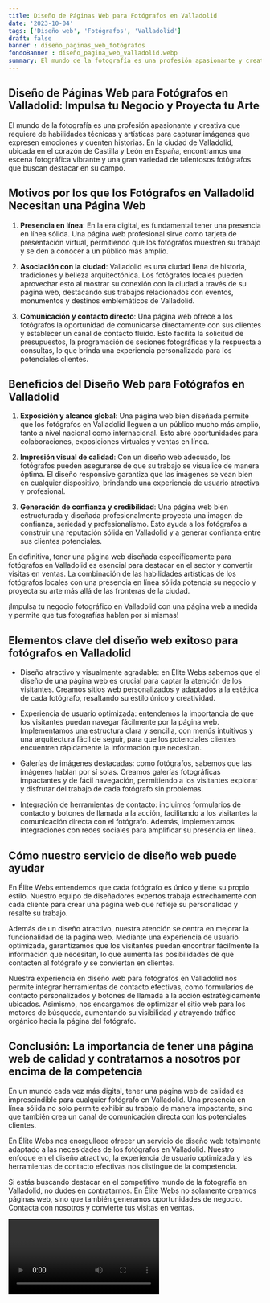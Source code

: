 ```yaml
---
title: Diseño de Páginas Web para Fotógrafos en Valladolid
date: '2023-10-04'
tags: ['Diseño web', 'Fotógrafos', 'Valladolid']
draft: false
banner : diseño_paginas_web_fotógrafos
fondoBanner : diseño_pagina_web_valladolid.webp
summary: El mundo de la fotografía es una profesión apasionante y creativa que requiere de habilidades técnicas y artísticas para capturar imágenes que expresen emociones y cuenten historias. En la ciudad de Valladolid, ubicada en el corazón de Castilla y León en España, encontramos una escena fotográfica vibrante y una gran variedad de talentosos fotógrafos que buscan destacar en su campo.
---
```


## Diseño de Páginas Web para Fotógrafos en Valladolid: Impulsa tu Negocio y Proyecta tu Arte

El mundo de la fotografía es una profesión apasionante y creativa que requiere de habilidades técnicas y artísticas para capturar imágenes que expresen emociones y cuenten historias. En la ciudad de Valladolid, ubicada en el corazón de Castilla y León en España, encontramos una escena fotográfica vibrante y una gran variedad de talentosos fotógrafos que buscan destacar en su campo.

## Motivos por los que los Fotógrafos en Valladolid Necesitan una Página Web

1. **Presencia en línea**: En la era digital, es fundamental tener una presencia en línea sólida. Una página web profesional sirve como tarjeta de presentación virtual, permitiendo que los fotógrafos muestren su trabajo y se den a conocer a un público más amplio.

2. **Asociación con la ciudad**: Valladolid es una ciudad llena de historia, tradiciones y belleza arquitectónica. Los fotógrafos locales pueden aprovechar esto al mostrar su conexión con la ciudad a través de su página web, destacando sus trabajos relacionados con eventos, monumentos y destinos emblemáticos de Valladolid.

3. **Comunicación y contacto directo**: Una página web ofrece a los fotógrafos la oportunidad de comunicarse directamente con sus clientes y establecer un canal de contacto fluido. Esto facilita la solicitud de presupuestos, la programación de sesiones fotográficas y la respuesta a consultas, lo que brinda una experiencia personalizada para los potenciales clientes.

## Beneficios del Diseño Web para Fotógrafos en Valladolid

1. **Exposición y alcance global**: Una página web bien diseñada permite que los fotógrafos en Valladolid lleguen a un público mucho más amplio, tanto a nivel nacional como internacional. Esto abre oportunidades para colaboraciones, exposiciones virtuales y ventas en línea.

2. **Impresión visual de calidad**: Con un diseño web adecuado, los fotógrafos pueden asegurarse de que su trabajo se visualice de manera óptima. El diseño responsive garantiza que las imágenes se vean bien en cualquier dispositivo, brindando una experiencia de usuario atractiva y profesional.

3. **Generación de confianza y credibilidad**: Una página web bien estructurada y diseñada profesionalmente proyecta una imagen de confianza, seriedad y profesionalismo. Esto ayuda a los fotógrafos a construir una reputación sólida en Valladolid y a generar confianza entre sus clientes potenciales.

En definitiva, tener una página web diseñada específicamente para fotógrafos en Valladolid es esencial para destacar en el sector y convertir visitas en ventas. La combinación de las habilidades artísticas de los fotógrafos locales con una presencia en línea sólida potencia su negocio y proyecta su arte más allá de las fronteras de la ciudad.

¡Impulsa tu negocio fotográfico en Valladolid con una página web a medida y permite que tus fotografías hablen por sí mismas!

<GifSeo />

<Cta />

## Elementos clave del diseño web exitoso para fotógrafos en Valladolid

- Diseño atractivo y visualmente agradable: en Élite Webs sabemos que el diseño de una página web es crucial para captar la atención de los visitantes. Creamos sitios web personalizados y adaptados a la estética de cada fotógrafo, resaltando su estilo único y creatividad.

- Experiencia de usuario optimizada: entendemos la importancia de que los visitantes puedan navegar fácilmente por la página web. Implementamos una estructura clara y sencilla, con menús intuitivos y una arquitectura fácil de seguir, para que los potenciales clientes encuentren rápidamente la información que necesitan.

- Galerías de imágenes destacadas: como fotógrafos, sabemos que las imágenes hablan por sí solas. Creamos galerías fotográficas impactantes y de fácil navegación, permitiendo a los visitantes explorar y disfrutar del trabajo de cada fotógrafo sin problemas.

- Integración de herramientas de contacto: incluimos formularios de contacto y botones de llamada a la acción, facilitando a los visitantes la comunicación directa con el fotógrafo. Además, implementamos integraciones con redes sociales para amplificar su presencia en línea.

## Cómo nuestro servicio de diseño web puede ayudar

En Élite Webs entendemos que cada fotógrafo es único y tiene su propio estilo. Nuestro equipo de diseñadores expertos trabaja estrechamente con cada cliente para crear una página web que refleje su personalidad y resalte su trabajo.

Además de un diseño atractivo, nuestra atención se centra en mejorar la funcionalidad de la página web. Mediante una experiencia de usuario optimizada, garantizamos que los visitantes puedan encontrar fácilmente la información que necesitan, lo que aumenta las posibilidades de que contacten al fotógrafo y se conviertan en clientes.

Nuestra experiencia en diseño web para fotógrafos en Valladolid nos permite integrar herramientas de contacto efectivas, como formularios de contacto personalizados y botones de llamada a la acción estratégicamente ubicados. Asimismo, nos encargamos de optimizar el sitio web para los motores de búsqueda, aumentando su visibilidad y atrayendo tráfico orgánico hacia la página del fotógrafo.

## Conclusión: La importancia de tener una página web de calidad y contratarnos a nosotros por encima de la competencia

En un mundo cada vez más digital, tener una página web de calidad es imprescindible para cualquier fotógrafo en Valladolid. Una presencia en línea sólida no solo permite exhibir su trabajo de manera impactante, sino que también crea un canal de comunicación directa con los potenciales clientes.

En Élite Webs nos enorgullece ofrecer un servicio de diseño web totalmente adaptado a las necesidades de los fotógrafos en Valladolid. Nuestro enfoque en el diseño atractivo, la experiencia de usuario optimizada y las herramientas de contacto efectivas nos distingue de la competencia.

Si estás buscando destacar en el competitivo mundo de la fotografía en Valladolid, no dudes en contratarnos. En Élite Webs no solamente creamos páginas web, sino que también generamos oportunidades de negocio. Contacta con nosotros y convierte tus visitas en ventas.

<Video />

<CtaBot job='Fotógrafos' city='Valladolid'/>

<Gmaps query='Valladolid+españa+maps' />